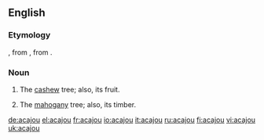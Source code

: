 ==English==
===Etymology===
{{etyl|fr}}, from {{etyl|pt}} {{term|acajú|lang=pt}}, from {{Tupian.}} {{term|acajuba}}.

===Noun===
{{en-noun}}

#{{botany}} The [[cashew]] tree; also, its fruit.
#{{botany}} The [[mahogany]] tree; also, its timber.

[[de:acajou]]
[[el:acajou]]
[[fr:acajou]]
[[io:acajou]]
[[it:acajou]]
[[ru:acajou]]
[[fi:acajou]]
[[vi:acajou]]
[[uk:acajou]]